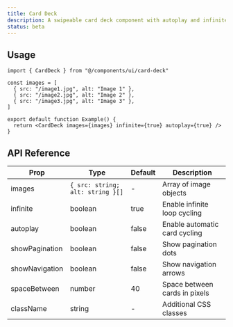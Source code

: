 ```yaml
---
title: Card Deck
description: A swipeable card deck component with autoplay and infinite scroll options.
status: beta
---
```


<ComponentPreview name="card-deck-demo" />

<Installation name="card-deck" />

## Usage

```tsx
import { CardDeck } from "@/components/ui/card-deck"

const images = [
  { src: "/image1.jpg", alt: "Image 1" },
  { src: "/image2.jpg", alt: "Image 2" },
  { src: "/image3.jpg", alt: "Image 3" },
]

export default function Example() {
  return <CardDeck images={images} infinite={true} autoplay={true} />
}
```

## API Reference

| Prop           | Type                             | Default | Description                   |
| -------------- | -------------------------------- | ------- | ----------------------------- |
| images         | `{ src: string; alt: string }[]` | -       | Array of image objects        |
| infinite       | boolean                          | true    | Enable infinite loop cycling  |
| autoplay       | boolean                          | false   | Enable automatic card cycling |
| showPagination | boolean                          | false   | Show pagination dots          |
| showNavigation | boolean                          | false   | Show navigation arrows        |
| spaceBetween   | number                           | 40      | Space between cards in pixels |
| className      | string                           | -       | Additional CSS classes        |
